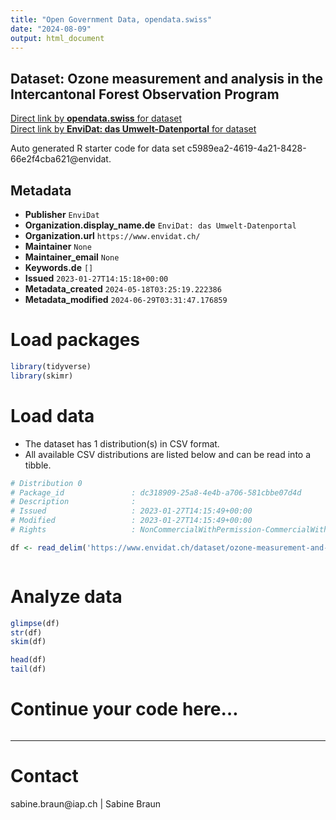 ```yaml
---
title: "Open Government Data, opendata.swiss"
date: "2024-08-09"
output: html_document
---
```


## Dataset: Ozone measurement and analysis in the Intercantonal Forest Observation Program



[Direct link by **opendata.swiss** for dataset](https://opendata.swiss/de/dataset/ozone-measurement-and-analysis-in-the-intercantonal-forest-observation-program)<br>
[Direct link by **EnviDat: das Umwelt-Datenportal** for dataset](https://www.envidat.ch/#/metadata/ozone-measurement-and-analysis-in-the-intercantonal-forest-observation-progra)

Auto generated R starter code for data set c5989ea2-4619-4a21-8428-66e2f4cba621@envidat.

## Metadata

- **Publisher** `EnviDat`
- **Organization.display_name.de** `EnviDat: das Umwelt-Datenportal`
- **Organization.url** `https://www.envidat.ch/`
- **Maintainer** `None`
- **Maintainer_email** `None`
- **Keywords.de** `[]`
- **Issued** `2023-01-27T14:15:18+00:00`
- **Metadata_created** `2024-05-18T03:25:19.222386`
- **Metadata_modified** `2024-06-29T03:31:47.176859`


# Load packages

```r

library(tidyverse)
library(skimr)

```

# Load data

-   The dataset has 1 distribution(s) in CSV format.
-   All available CSV distributions are listed below and can be read into a tibble.

```r

# Distribution 0
# Package_id               : dc318909-25a8-4e4b-a706-581cbbe07d4d
# Description              : 
# Issued                   : 2023-01-27T14:15:49+00:00
# Modified                 : 2023-01-27T14:15:49+00:00
# Rights                   : NonCommercialWithPermission-CommercialWithPermission-ReferenceRequired

df <- read_delim('https://www.envidat.ch/dataset/ozone-measurement-and-analysis-in-the-intercantonal-forest-observation-progra/resource/194a2b9b-d9eb-44ff-a269-84c2869a2b41')



```

# Analyze data

```r

glimpse(df)
str(df)
skim(df)

head(df)
tail(df)

```

# Continue your code here...

```r

```

------------------------------------------------------------------------

# Contact

sabine.braun@iap.ch | Sabine Braun
